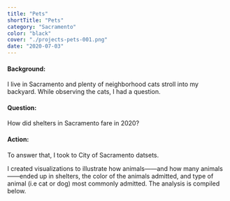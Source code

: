 ```yaml
---
title: "Pets"
shortTitle: "Pets"
category: "Sacramento"
color: "black"
cover: "./projects-pets-001.png"
date: "2020-07-03"
---
```


#### Background:

I live in Sacramento and plenty of neighborhood cats stroll into my backyard. While observing the cats, I had a question.

#### Question: 

How did shelters in Sacramento fare in 2020?

#### Action:       

To answer that, I took to City of Sacramento datsets.

I created visualizations to illustrate how animals——and how many animals——ended up
in shelters, the color of the animals admitted, and type of animal (i.e cat or dog) most commonly admitted. The analysis is compiled below.